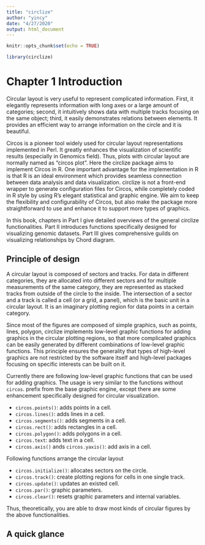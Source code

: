 ```yaml
---
title: "circlize"
author: "yincy"
date: "4/27/2020"
output: html_document
---
```


```r
knitr::opts_chunk$set(echo = TRUE)
```

```r
library(circlize)
```

# Chapter 1 Introduction  
Circular layout is very useful to represent complicated information. First, it elegantly represents information with long axes or a large amount of categories; second, it intuitively shows data with multiple tracks focusing on the same object; third, it easily demonstrates relations between elements. It provides an efficient way to arrange information on the circle and it is beautiful.  

Circos is a pioneer tool widely used for circular layout representations implemented in Perl. It greatly enhances the visualization of scientific results (especially in Genomics field). Thus, plots with circular layout are normally named as “circos plot”. Here the circlize package aims to implement Circos in R. One important advantage for the implementation in R is that R is an ideal environment which provides seamless connection between data analysis and data visualization. circlize is not a front-end wrapper to generate configuration files for Circos, while completely coded in R style by using R’s elegant statistical and graphic engine. We aim to keep the flexibility and configurability of Circos, but also make the package more straightforward to use and enhance it to support more types of graphics.  

In this book, chapters in Part I give detailed overviews of the general circlize functionalities. Part II introduces functions specifically designed for visualizing genomic datasets. Part III gives comprehensive guilds on visualizing relationships by Chord diagram.  

## Principle of design  
A circular layout is composed of sectors and tracks. For data in different categories, they are allocated into different sectors and for multiple measurements of the same category, they are represented as stacked tracks from outside of the circle to the inside. The intersection of a sector and a track is called a cell (or a grid, a panel), which is the basic unit in a circular layout. It is an imaginary plotting region for data points in a certain category.  

Since most of the figures are composed of simple graphics, such as points, lines, polygon, circlize implements low-level graphic functions for adding graphics in the circular plotting regions, so that more complicated graphics can be easily generated by different combinations of low-level graphic functions. This principle ensures the generality that types of high-level graphics are not restricted by the software itself and high-level packages focusing on specific interests can be built on it.  

Currently there are following low-level graphic functions that can be used for adding graphics. The usage is very similar to the functions without `circos`. prefix from the base graphic engine, except there are some enhancement specifically designed for circular visualization.  

+ `circos.points()`: adds points in a cell.  
+ `circos.lines()`: adds lines in a cell.  
+ `circos.segments()`: adds segments in a cell.  
+ `circos.rect()`: adds rectangles in a cell.  
+ `circos.polygon()`: adds polygons in a cell.  
+ `circos.text`: adds text in a cell.  
+ `circos.axis()` ands `circos.yaxis()`: add axis in a cell.  

Following functions arrange the circular layout  

+ `circos.initialize()`: allocates sectors on the circle.  
+ `circos.track()`: create plotting regions for cells in one single track.  
+ `circos.update()`: updates an existed cell.  
+ `circos.par()`: graphic parameters.  
+ `circos.clear()`: resets graphic parameters and internal variables.  

Thus, theoretically, you are able to draw most kinds of circular figures by the above functionalities. 

## A quick glance  





















